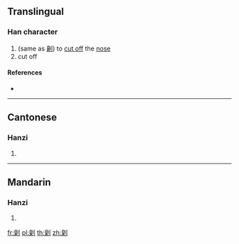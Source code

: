 ==Translingual==

===Han character===
{{Han char|rn=18|rad=刀|as=10|sn=12|four=|canj=HDLN|ids=⿰臬刂}}

# (same as [[劓]]) to [[cut off]] the [[nose]]
# cut off

====References====
* {{Han ref|kx=0142.290|hdz=10350.120|uh=34F7|ud=13559}}

----

==Cantonese==

===Hanzi===
{{yue-hanzi|jyut=[[nau4]], [[zi6]]|y=nau4, ji6}}

# {{defn|lang=yue|sort=刀10}}

----

==Mandarin==

===Hanzi===
{{cmn-hanzi|pin=[[yì]] ([[yi4]])|wg=i<sup>4</sup>}}

# {{defn|lang=cmn|sort=刀10}}

[[fr:㓷]]
[[pl:㓷]]
[[th:㓷]]
[[zh:㓷]]